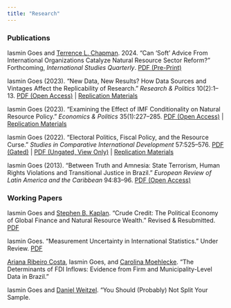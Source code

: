 ```yaml
---
title: "Research"
---
```


### Publications

Iasmin Goes and [Terrence L. Chapman](https://terrencechapman.weebly.com/). 2024. "Can 'Soft' Advice From International Organizations Catalyze Natural Resource Sector Reform?" Forthcoming, *International Studies Quarterly*. [PDF (Pre-Print)](papers/Goes-Chapman.pdf)

Iasmin Goes (2023). "New Data, New Results? How Data Sources and Vintages Affect the Replicability of Research." *Research & Politics* 10(2):1--13. [PDF (Open Access)](https://doi.org/10.1177/20531680231170502) \| [Replication Materials](https://doi.org/10.7910/DVN/G9QZOU)

Iasmin Goes (2023). "Examining the Effect of IMF Conditionality on Natural Resource Policy." *Economics & Politics* 35(1):227--285. [PDF (Open Access)](https://doi.org/10.1111/ecpo.12214) \| [Replication Materials](https://doi.org/10.7910/DVN/9RURWP)

Iasmin Goes (2022). "Electoral Politics, Fiscal Policy, and the Resource Curse." *Studies in Comparative International Development* 57:525--576. [PDF (Gated)](https://doi.org/10.1007/s12116-022-09367-8) \| [PDF (Ungated, View Only)](https://rdcu.be/cU1nr) \| [Replication Materials](https://doi.org/10.7910/DVN/8HUQIF)

Iasmin Goes (2013). "Between Truth and Amnesia: State Terrorism, Human Rights Violations and Transitional Justice in Brazil." *European Review of Latin America and the Caribbean* 94:83--96. [PDF (Open Access)](http://doi.org/10.18352/erlacs.8395)

### Working Papers

Iasmin Goes and [Stephen B. Kaplan](http://stephenbkaplan.com/). "Crude Credit: The Political Economy of Global Finance and Natural Resource Wealth." Revised & Resubmitted. [PDF](papers/Goes-Kaplan.pdf)

Iasmin Goes. "Measurement Uncertainty in International Statistics." Under Review. [PDF](papers/Goes-WDI.pdf)

[Ariana Ribeiro Costa](https://ri.fgv.br/en/pessoas/ariana-ribeiro-costa), Iasmin Goes, and [Carolina Moehlecke](https://www.carolinamoehlecke.com/). "The Determinants of FDI Inflows: Evidence from Firm and Municipality-Level Data in Brazil."

Iasmin Goes and [Daniel Weitzel](https://www.danweitzel.net/). "You Should (Probably) Not Split Your Sample.
